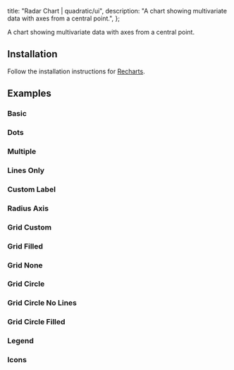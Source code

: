 
  title: "Radar Chart | quadratic/ui",
  description: "A chart showing multivariate data with axes from a central point.",
};

<Title>Radar Chart</Title>
<Description>A chart showing multivariate data with axes from a central point.</Description>
<ComponentPreview id="rechartsRadarChart" />

## Installation
<Steps>

<StepTitle>Follow the installation instructions for [Recharts](/docs/charts/recharts/quickstart).</StepTitle>

</Steps>

## Examples

### Basic
<ComponentPreview id="rechartsRadarChart" />

### Dots
<ComponentPreview id="rechartsRadarChartDots" />

### Multiple
<ComponentPreview id="rechartsRadarChartMultiple" />

### Lines Only
<ComponentPreview id="rechartsRadarChartLinesOnly" />

### Custom Label
<ComponentPreview id="rechartsRadarChartCustomLabel" />

### Radius Axis
<ComponentPreview id="rechartsRadarChartRadiusAxis" />

### Grid Custom
<ComponentPreview id="rechartsRadarChartGridCustom" />

### Grid Filled
<ComponentPreview id="rechartsRadarChartGridFilled" />

### Grid None
<ComponentPreview id="rechartsRadarChartGridNone" />

### Grid Circle
<ComponentPreview id="rechartsRadarChartGridCircle" />

### Grid Circle No Lines
<ComponentPreview id="rechartsRadarChartGridCircleNoLines" />

### Grid Circle Filled
<ComponentPreview id="rechartsRadarChartGridCircleFilled" />

### Legend
<ComponentPreview id="rechartsRadarChartLegend" />

### Icons
<ComponentPreview id="rechartsRadarChartIcons" />


